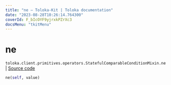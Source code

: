 ```yaml
---
title: "ne — Toloka-Kit | Toloka documentation"
date: "2023-08-28T10:26:14.764300"
coverId: F_bIcOYF9yjrxkPZrXc3
docsMenu: "tkitMenu"
---
```


# ne

`toloka.client.primitives.operators.StatefulComparableConditionMixin.ne` | [Source code](https://github.com/Toloka/toloka-kit/blob/v1.2.1/src/client/primitives/operators.py#L200)

```python
ne(self, value)
```